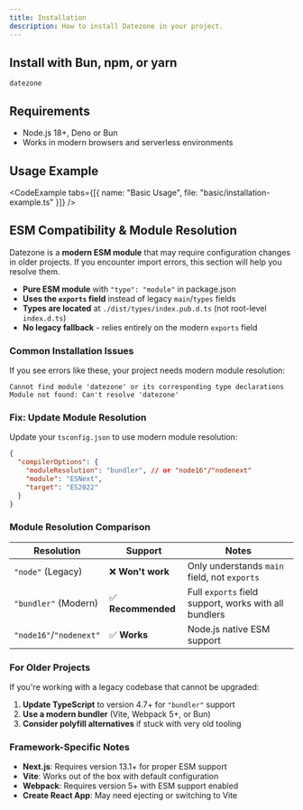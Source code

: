 ```yaml
---
title: Installation
description: How to install Datezone in your project.
---
```


## Install with Bun, npm, or yarn

```package-install
datezone
```

## Requirements
- Node.js 18+, Deno or Bun
- Works in modern browsers and serverless environments

## Usage Example

<CodeExample tabs={[{ name: "Basic Usage", file: "basic/installation-example.ts" }]} />

## ESM Compatibility & Module Resolution

Datezone is a **modern ESM module** that may require configuration changes in older projects. If you encounter import errors, this section will help you resolve them.

- **Pure ESM module** with `"type": "module"` in package.json
- **Uses the `exports` field** instead of legacy `main`/`types` fields  
- **Types are located** at `./dist/types/index.pub.d.ts` (not root-level `index.d.ts`)
- **No legacy fallback** - relies entirely on the modern `exports` field

### Common Installation Issues

If you see errors like these, your project needs modern module resolution:

```
Cannot find module 'datezone' or its corresponding type declarations
Module not found: Can't resolve 'datezone'
```

### Fix: Update Module Resolution

Update your `tsconfig.json` to use modern module resolution:

```json
{
  "compilerOptions": {
    "moduleResolution": "bundler", // or "node16"/"nodenext"
    "module": "ESNext",
    "target": "ES2022"
  }
}
```

### Module Resolution Comparison

| Resolution | Support | Notes |
|------------|---------|-------|
| `"node"` (Legacy) | ❌ **Won't work** | Only understands `main` field, not `exports` |
| `"bundler"` (Modern) | ✅ **Recommended** | Full `exports` field support, works with all bundlers |
| `"node16"`/`"nodenext"` | ✅ **Works** | Node.js native ESM support |

### For Older Projects

If you're working with a legacy codebase that cannot be upgraded:

1. **Update TypeScript** to version 4.7+ for `"bundler"` support
2. **Use a modern bundler** (Vite, Webpack 5+, or Bun)
3. **Consider polyfill alternatives** if stuck with very old tooling

### Framework-Specific Notes

- **Next.js**: Requires version 13.1+ for proper ESM support
- **Vite**: Works out of the box with default configuration
- **Webpack**: Requires version 5+ with ESM support enabled
- **Create React App**: May need ejecting or switching to Vite
